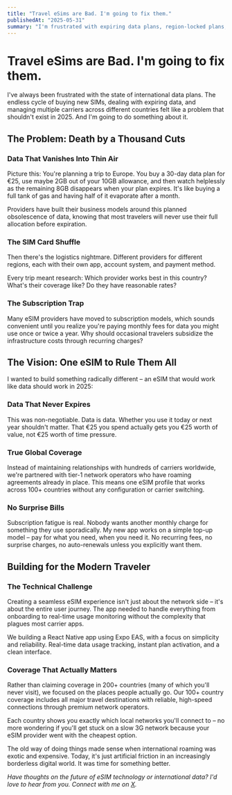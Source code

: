 ```yaml
---
title: "Travel eSims are Bad. I'm going to fix them."
publishedAt: "2025-05-31"
summary: "I'm frustrated with expiring data plans, region-locked plans, and the endless eSim shuffle."
---
```


# Travel eSims are Bad. I'm going to fix them.

I've always been frustrated with the state of international data plans. The endless cycle of buying new SIMs, dealing with expiring data, and managing multiple carriers across different countries felt like a problem that shouldn't exist in 2025. And I'm going to do something about it.

## The Problem: Death by a Thousand Cuts

### Data That Vanishes Into Thin Air

Picture this: You're planning a trip to Europe. You buy a 30-day data plan for €25, use maybe 2GB out of your 10GB allowance, and then watch helplessly as the remaining 8GB disappears when your plan expires. It's like buying a full tank of gas and having half of it evaporate after a month.

Providers have built their business models around this planned obsolescence of data, knowing that most travelers will never use their full allocation before expiration.

### The SIM Card Shuffle

Then there's the logistics nightmare. Different providers for different regions, each with their own app, account system, and payment method.

Every trip meant research: Which provider works best in this country? What's their coverage like? Do they have reasonable rates?

### The Subscription Trap

Many eSIM providers have moved to subscription models, which sounds convenient until you realize you're paying monthly fees for data you might use once or twice a year. Why should occasional travelers subsidize the infrastructure costs through recurring charges?

## The Vision: One eSIM to Rule Them All

I wanted to build something radically different – an eSIM that would work like data should work in 2025:

### Data That Never Expires

This was non-negotiable. Data is data. Whether you use it today or next year shouldn't matter. That €25 you spend actually gets you €25 worth of value, not €25 worth of time pressure.

### True Global Coverage

Instead of maintaining relationships with hundreds of carriers worldwide, we're partnered with tier-1 network operators who have roaming agreements already in place. This means one eSIM profile that works across 100+ countries without any configuration or carrier switching.

### No Surprise Bills

Subscription fatigue is real. Nobody wants another monthly charge for something they use sporadically. My new app works on a simple top-up model – pay for what you need, when you need it. No recurring fees, no surprise charges, no auto-renewals unless you explicitly want them.

## Building for the Modern Traveler

### The Technical Challenge

Creating a seamless eSIM experience isn't just about the network side – it's about the entire user journey. The app needed to handle everything from onboarding to real-time usage monitoring without the complexity that plagues most carrier apps.

We building a React Native app using Expo EAS, with a focus on simplicity and reliability. Real-time data usage tracking, instant plan activation, and a clean interface.

### Coverage That Actually Matters

Rather than claiming coverage in 200+ countries (many of which you'll never visit), we focused on the places people actually go. Our 100+ country coverage includes all major travel destinations with reliable, high-speed connections through premium network operators.

Each country shows you exactly which local networks you'll connect to – no more wondering if you'll get stuck on a slow 3G network because your eSIM provider went with the cheapest option.

The old way of doing things made sense when international roaming was exotic and expensive. Today, it's just artificial friction in an increasingly borderless digital world. It was time for something better.

*Have thoughts on the future of eSIM technology or international data? I'd love to hear from you. Connect with me on [X](https://twitter.com/erichasinternet).*